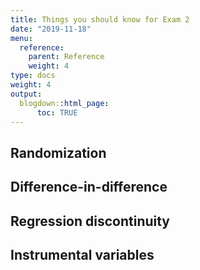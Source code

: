 ```yaml
---
title: Things you should know for Exam 2
date: "2019-11-18"
menu:
  reference:
    parent: Reference
    weight: 4
type: docs
weight: 4
output:
  blogdown::html_page:
      toc: TRUE
---
```


## Randomization

## Difference-in-difference

## Regression discontinuity

## Instrumental variables

